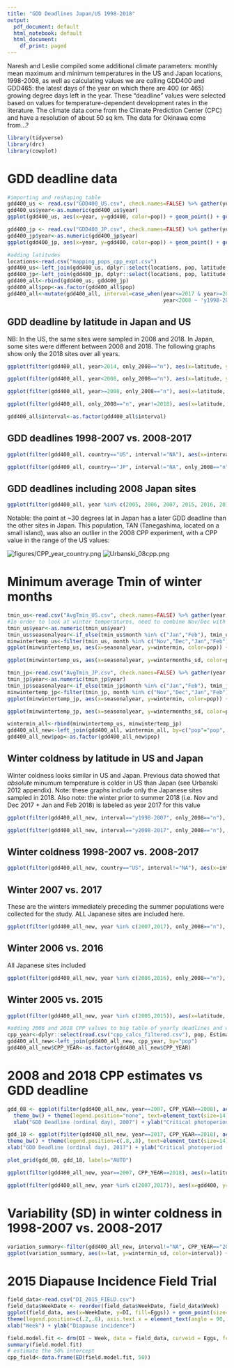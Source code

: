 ```yaml
---
title: "GDD Deadlines Japan/US 1998-2018"
output:
  pdf_document: default
  html_notebook: default
  html_document:
    df_print: paged
---
```


Naresh and Leslie compiled some additional climate parameters: monthly mean maximum and minimum temperatures in the US and Japan locations, 1998-2008, as well as calculating values we are calling GDD400 and GDD465: the latest days of the year on which there are 400 (or 465) growing degree days left in the year. These "deadline" values were selected based on values for temperature-dependent development rates in the literature. The climate data come from the Climate Prediction Center (CPC) and have a resolution of about 50 sq km. The data for Okinawa come from...?


```r
library(tidyverse)
library(drc)
library(cowplot)
```

# GDD deadline data

```r
#importing and reshaping table
gdd400_us <- read.csv("GDD400_US.csv", check.names=FALSE) %>% gather(year, gdd400, "1998":"2018", factor_key=FALSE)
gdd400_us$year<-as.numeric(gdd400_us$year)
ggplot(gdd400_us, aes(x=year, y=gdd400, color=pop)) + geom_point() + geom_line() + geom_vline(xintercept=c(2008,2018))

```
```r
gdd400_jp <- read.csv("GDD400_JP.csv", check.names=FALSE) %>% gather(year, gdd400, "1998":"2018", factor_key=FALSE)
gdd400_jp$year<-as.numeric(gdd400_jp$year)
ggplot(gdd400_jp, aes(x=year, y=gdd400, color=pop)) + geom_point() + geom_line() + geom_vline(xintercept=c(2008,2018))

```
```r
#adding latitudes
locations<-read.csv("mapping_pops_cpp_expt.csv")
gdd400_us<-left_join(gdd400_us, dplyr::select(locations, pop, latitude, country, only_2008), by=c("pop"))
gdd400_jp<-left_join(gdd400_jp, dplyr::select(locations, pop, latitude, country, only_2008), by=c("pop"))
gdd400_all<-rbind(gdd400_us, gdd400_jp)
gdd400_all$pop<-as.factor(gdd400_all$pop)
gdd400_all<-mutate(gdd400_all, interval=case_when(year<=2017 & year>=2008 ~ 'y2008-2017',
                                                  year<2008 ~ 'y1998-2007'))
```

## GDD deadline by latitude in Japan and US

NB: In the US, the same sites were sampled in 2008 and 2018. In Japan, some sites were different between 2008 and 2018. The following graphs show only the 2018 sites over all years.

```r
ggplot(filter(gdd400_all, year>2014, only_2008=="n"), aes(x=latitude, y=gdd400, color=country)) + geom_point() + facet_wrap(~year)
```

```r
ggplot(filter(gdd400_all, year<2008, only_2008=="n"), aes(x=latitude, y=gdd400, color=country)) + geom_point() + facet_wrap(~year)

```
```r
ggplot(filter(gdd400_all, year>=2008, only_2008=="n"), aes(x=latitude, y=gdd400, color=country)) + geom_point() + facet_wrap(~year)

```
```r
ggplot(filter(gdd400_all, only_2008=="n", year!=2018), aes(x=latitude, y=gdd400, color=country)) + scale_color_manual(values=c("black", "gray"), name="Country") + geom_point() + facet_wrap(~year) + xlab("Latitude") + ylab("GDD Deadline (ordinal day)") + theme_bw() 

```


```r
gdd400_all$interval<-as.factor(gdd400_all$interval)
```

## GDD deadlines 1998-2007 vs. 2008-2017

```r
ggplot(filter(gdd400_all, country=="US", interval!="NA"), aes(x=interval, y=gdd400)) + geom_point(position=position_jitter()) + geom_boxplot(alpha=0) + facet_wrap(~pop)
```

```r
ggplot(filter(gdd400_all, country=="JP", interval!="NA", only_2008=="n"), aes(x=interval, y=gdd400)) + geom_point(position=position_jitter()) + geom_boxplot(alpha=0) + facet_wrap(~pop)

```

## GDD deadlines including 2008 Japan sites


```r
ggplot(filter(gdd400_all, year %in% c(2005, 2006, 2007, 2015, 2016, 2017)), aes(x=latitude, y=gdd400, color=country)) + geom_point() + facet_wrap(~year)
```

Notable: the point at ~30 degrees lat in Japan has a later GDD deadline than the other sites in Japan. This population, TAN (Tanegashima, located on a small island), was also an outlier in the 2008 CPP experiment, with a CPP value in the range of the US values:

![figures/CPP_year_country.png](figures/CPP_year_country.png)
![Urbanski_08cpp.png](figures/Urbanski_08cpp.png)

# Minimum average Tmin of winter months


```r
tmin_us<-read.csv("AvgTmin_US.csv", check.names=FALSE) %>% gather(year, Tmin, "1998":"2018", factor_key=FALSE)
#In order to look at winter temperatures, need to combine Nov/Dec with Jan/Feb of the following year. January and February are reassigned in this table to the previous year to create seasonal years
tmin_us$year<-as.numeric(tmin_us$year) 
tmin_us$seasonalyear<-if_else(tmin_us$month %in% c("Jan","Feb"), tmin_us$year-1, tmin_us$year)
minwintertemp_us<-filter(tmin_us, month %in% c("Nov","Dec","Jan","Feb")) %>% group_by(pop, seasonalyear) %>% dplyr::summarise(wintermin=min(Tmin), wintermonths_sd=sd(Tmin)) %>% filter(!(seasonalyear %in% c(1997,2018)))
ggplot(minwintertemp_us, aes(x=seasonalyear, y=wintermin, color=pop)) + geom_point() + geom_line() + geom_vline(xintercept=c(2008,2018)) 
```
```r
ggplot(minwintertemp_us, aes(x=seasonalyear, y=wintermonths_sd, color=pop)) + geom_point() + geom_line() + geom_vline(xintercept=c(2008,2018)) 

```


```r
tmin_jp<-read.csv("AvgTmin_JP.csv", check.names=FALSE) %>% gather(year, Tmin, "1998":"2018", factor_key=FALSE)
tmin_jp$year<-as.numeric(tmin_jp$year) 
tmin_jp$seasonalyear<-if_else(tmin_jp$month %in% c("Jan","Feb"), tmin_jp$year-1, tmin_jp$year)
minwintertemp_jp<-filter(tmin_jp, month %in% c("Nov","Dec","Jan","Feb")) %>% group_by(pop, seasonalyear) %>% dplyr::summarise(wintermin=min(Tmin), wintermonths_sd=sd(Tmin)) %>% filter(!(seasonalyear %in% c(1997,2018)))
ggplot(minwintertemp_jp, aes(x=seasonalyear, y=wintermin, color=pop)) + geom_point() + geom_line() + geom_vline(xintercept=c(2008,2018))
```
```r
ggplot(minwintertemp_jp, aes(x=seasonalyear, y=wintermonths_sd, color=pop)) + geom_point() + geom_line() + geom_vline(xintercept=c(2008,2018))

```

```r
wintermin_all<-rbind(minwintertemp_us, minwintertemp_jp)
gdd400_all_new<-left_join(gdd400_all, wintermin_all, by=c("pop"="pop", "year"="seasonalyear"))
gdd400_all_new$pop<-as.factor(gdd400_all_new$pop)

```
## Winter coldness by latitude in US and Japan

Winter coldness looks similar in US and Japan. Previous data showed that *absolute* minumum temperature is colder in US than Japan (see Urbanski 2012 appendix). Note: these graphs include only the Japanese sites sampled in 2018. Also note: the winter prior to summer 2018 (i.e. Nov and Dec 2017 + Jan and Feb 2018) is labeled as year 2017 for this value

```r
ggplot(filter(gdd400_all_new, interval=="y1998-2007", only_2008=="n"), aes(x=latitude, y=wintermin, color=country)) + geom_point() + facet_wrap(~year) 
```

```r
ggplot(filter(gdd400_all_new, interval=="y2008-2017", only_2008=="n"), aes(x=latitude, y=wintermin, color=country)) + geom_point() + facet_wrap(~year)

```

## Winter coldness 1998-2007 vs. 2008-2017

```r
ggplot(filter(gdd400_all_new, country=="US", interval!="NA"), aes(x=interval, y=wintermin)) + geom_point(position=position_jitter()) + geom_boxplot(alpha=0) + facet_wrap(~pop)
```


## Winter 2007 vs. 2017
These are the winters immediately preceding the summer populations were collected for the study. ALL Japanese sites are included here.

```r
ggplot(filter(gdd400_all_new, year %in% c(2007,2017), only_2008=="n"), aes(x=latitude, y=wintermin, color=as.factor(year))) + geom_point() + facet_grid(~country) + scale_color_manual(values=c("blue","orange"))

```
## Winter 2006 vs. 2016
All Japanese sites included

```r
ggplot(filter(gdd400_all_new, year %in% c(2006,2016), only_2008=="n"), aes(x=latitude, y=wintermin, color=as.factor(year))) + geom_point() + facet_grid(~country) + scale_color_manual(values=c("blue","orange"))

```
## Winter 2005 vs. 2015

```r
ggplot(filter(gdd400_all_new, year %in% c(2005,2015)), aes(x=latitude, y=wintermin, color=as.factor(year))) + geom_point() + facet_grid(~country) + scale_color_manual(values=c("blue","orange"))

```

```r
#adding 2008 and 2018 CPP values to big table of yearly deadlines and winter temps
cpp_year<-dplyr::select(read.csv("cpp_calcs_filtered.csv"), pop, Estimate, year) %>% filter(year!="1988") %>% rename("CPP_YEAR"="year")
gdd400_all_new<-left_join(gdd400_all_new, cpp_year, by="pop")
gdd400_all_new$CPP_YEAR<-as.factor(gdd400_all_new$CPP_YEAR)

```

# 2008 and 2018 CPP estimates vs GDD deadline 

```r

gdd_08 <- ggplot(filter(gdd400_all_new, year==2007, CPP_YEAR==2008), aes(x=gdd400, y=Estimate, fill=country)) + scale_fill_manual(values=c("black","gray"), name="Country") + geom_point(size=3, shape=21) + stat_smooth(method=lm, se=FALSE, aes(color=country)) + scale_color_manual(values=c("black","gray"), name="Country") +
  theme_bw() + theme(legend.position="none", text=element_text(size=14)) +
  xlab("GDD Deadline (ordinal day), 2007") + ylab("Critical photoperiod (h), 2008")

gdd_18 <- ggplot(filter(gdd400_all_new, year==2017, CPP_YEAR==2018), aes(x=gdd400, y=Estimate, fill=country)) + scale_fill_manual(values=c("black","gray"), name="Country") + geom_point(size=3, shape=21) + stat_smooth(method=lm, se=FALSE, aes(color=country)) + scale_color_manual(values=c("black","gray"), name="Country") +
theme_bw() + theme(legend.position=c(.8,.8), text=element_text(size=14)) +
xlab("GDD Deadline (ordinal day), 2017") + ylab("Critical photoperiod (h), 2018")

plot_grid(gdd_08, gdd_18, labels="AUTO")

```


```r
ggplot(filter(gdd400_all_new, year==2007, CPP_YEAR==2018), aes(x=latitude, y=Estimate, color=country)) + geom_point() + stat_smooth(method=lm) 

```



```r
ggplot(filter(gdd400_all_new, year %in% c(2007,2017)), aes(x=gdd400, y=Estimate, color=CPP_YEAR)) + scale_color_manual(values=c("gray", "black")) + geom_point() + facet_wrap(~year) + stat_smooth(method=lm)
```

# Variability (SD) in winter coldness in 1998-2007 vs. 2008-2017

```r
variation_summary<-filter(gdd400_all_new, interval!="NA", CPP_YEAR=="2018") %>% group_by(pop, interval) %>% dplyr::summarize(lat=mean(latitude), country=first(country), gdd400_sd=sd(gdd400), wintermin_sd=sd(wintermin), cpp_2018=mean(Estimate))
ggplot(variation_summary, aes(x=lat, y=wintermin_sd, color=interval)) + geom_point() + facet_grid(~country)
```

# 2015 Diapause Incidence Field Trial

```r
field_data<-read.csv("DI_2015_FIELD.csv")
field_data$WeekDate <- reorder(field_data$WeekDate, field_data$Week)
ggplot(field_data, aes(x=WeekDate, y=DI, fill=Eggs)) + geom_point(size=3, shape=21) + scale_fill_manual(values=c("white","grey"), name="Mosquito Population") + theme_bw() + 
theme(legend.position=c(.2,.8), axis.text.x = element_text(angle = 90, hjust = 1)) +
xlab("Week") + ylab("Diapause incidence")

field.model.fit <- drm(DI ~ Week, data = field_data, curveid = Eggs, fct = LL.5())
summary(field.model.fit)
# estimate the 50% intercept
cpp_field<-data.frame(ED(field.model.fit, 50))

```


